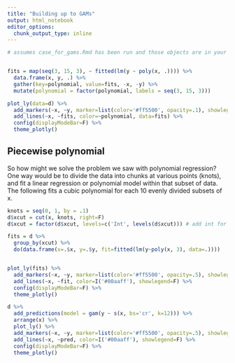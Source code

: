 ```yaml
---
title: "Building up to GAMs"
output: html_notebook
editor_options: 
  chunk_output_type: inline
---
```


```r
# assumes case_for_gams.Rmd has been run and those objects are in your environment


fits = map(seq(3, 15, 3), ~ fitted(lm(y ~ poly(x, .)))) %>% 
  data.frame(x, y, .) %>% 
  gather(key=polynomial, value=fits, -x, -y) %>% 
  mutate(polynomial = factor(polynomial, labels = seq(3, 15, 3)))

plot_ly(data=d) %>% 
  add_markers(~x, ~y, marker=list(color='#ff5500', opacity=.1), showlegend=F) %>% 
  add_lines(~x, ~fits, color=~polynomial, data=fits) %>% 
  config(displayModeBar=F) %>% 
  theme_plotly()
```

## Piecewise polynomial

<span class="newthought">So how might we solve the problem</span> we saw with polynomial regression?  One way would be to divide the data into chunks at various points (<span class='emph'>knots</span>), and fit a linear regression or polynomial model within that subset of data.  The following fits a cubic polynomial for each 10 evenly divided subsets of x.

```r
knots = seq(0, 1, by = .1)
d$xcut = cut(x, knots, right=F)
d$xcut = factor(d$xcut, levels=c('Int', levels(d$xcut))) # add int for later

fits = d %>% 
  group_by(xcut) %>% 
  do(data.frame(x=.$x, y=.$y, fit=fitted(lm(y~poly(x, 3), data=.))))


plot_ly(fits) %>% 
  add_markers(~x, ~y, marker=list(color='#ff5500', opacity=.5), showlegend=F) %>% 
  add_lines(~x, ~fit, color=I('#00aaff'), showlegend=F) %>% 
  config(displayModeBar=F) %>% 
  theme_plotly()
```


```r
d %>%
  add_predictions(model = gam(y ~ s(x, bs='cr', k=12))) %>% 
  arrange(x) %>% 
  plot_ly() %>% 
  add_markers(~x, ~y, marker=list(color='#ff5500', opacity=.5), showlegend=F) %>% 
  add_lines(~x, ~pred, color=I('#00aaff'), showlegend=F) %>% 
  config(displayModeBar=F) %>% 
  theme_plotly()
```